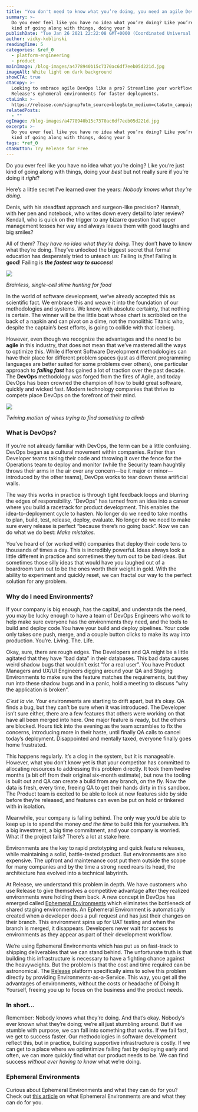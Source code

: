 ```yaml
---
title: "You don't need to know what you’re doing, you need an agile DevOps methodology"
summary: >-
  Do you ever feel like you have no idea what you’re doing? Like you’re just
  kind of going along with things, doing your b
publishDate: "Tue Jan 26 2021 22:22:08 GMT+0000 (Coordinated Universal Time)"
author: vicky-koblinski
readingTime: 5
categories: &ref_0
  - platform-engineering
  - product
mainImage: /blog-images/a4778940b15c7370ac6df7eeb05d221d.jpg
imageAlt: White light on dark background
showCTA: true
ctaCopy: >-
  Looking to embrace agile DevOps like a pro? Streamline your workflows with
  Release's ephemeral environments for faster deployments.
ctaLink: >-
  https://release.com/signup?utm_source=blog&utm_medium=cta&utm_campaign=blog-cta&utm_content=you-need-agile-devops-methodology
relatedPosts:
  - ""
ogImage: /blog-images/a4778940b15c7370ac6df7eeb05d221d.jpg
excerpt: >-
  Do you ever feel like you have no idea what you’re doing? Like you’re just
  kind of going along with things, doing your b
tags: *ref_0
ctaButton: Try Release for Free
---
```


Do you ever feel like you have no idea what you’re doing? Like you’re just kind of going along with things, doing your _best_ but not really sure if you’re doing it _right_?

Here’s a little secret I’ve learned over the years: _Nobody knows what they’re doing._

Denis, with his steadfast approach and surgeon-like precision? Hannah, with her pen and notebook, who writes down every detail to later review? Kendall, who is quick on the trigger to any bizarre question that upper management tosses her way and always leaves them with good laughs and big smiles?

All of them? _They have no idea what they’re doing._ They don’t **have** to know what they’re doing. They’ve unlocked the biggest secret that formal education has desperately tried to unteach us: Failing is _fine_! Failing is **good**! Failing is **_the fastest way to success_**!

![](/blog-images/fb957b595a7ec1e99fa11afb77151430.gif)

_Brainless, single-cell slime hunting for food_

In the world of software development, we’ve already accepted this as scientific fact. We embrace this and weave it into the foundation of our methodologies and systems. We know, with absolute certainty, that nothing is certain. The winner will be the little boat whose chart is scribbled on the back of a napkin and can pivot on a dime, not the monolithic Titanic who, despite the captain’s best efforts, is going to collide with that iceberg.

However, even though we recognize the advantages and the _need_ to be **agile** in this industry, that does not mean that we’ve mastered all the ways to optimize this. While different Software Development methodologies can have their place for different problem spaces (just as different programming languages are better suited for some problems over others), one particular approach to **_failing fast_** has gained a lot of traction over the past decade. The **DevOps** methodology was forged from the fires of Agile, and today DevOps has been crowned the champion of how to build great software, quickly and wicked fast. Modern technology companies that thrive to compete place DevOps on the forefront of their mind.

![](/blog-images/6fdb6e842b8756cc2f0722f8608dd966.gif)

_Twining motion of vines trying to find something to climb_

### What is DevOps?

If you’re not already familiar with DevOps, the term can be a little confusing. DevOps began as a cultural movement within companies. Rather than Developer teams taking their code and throwing it over the fence for the Operations team to deploy and monitor (while the Security team haughtily throws their arms in the air over any concern—be it major or minor—introduced by the other teams), DevOps works to tear down these artificial walls.

The way this works in practice is through tight feedback loops and blurring the edges of responsibility. “DevOps” has turned from an idea into a career where you build a racetrack for product development. This enables the idea-to-deployment cycle to hasten. No longer do we need to take months to plan, build, test, release, deploy, evaluate. No longer do we need to make sure every release is perfect “because there’s no going back”. Now we can do what we do best: _Make mistakes._

You’ve heard of (or worked with) companies that deploy their code tens to thousands of times a day. This is incredibly powerful. Ideas always look a little different in practice and sometimes they turn out to be bad ideas. But sometimes those silly ideas that would have you laughed out of a boardroom turn out to be the ones worth their weight in gold. With the ability to experiment and quickly reset, we can fractal our way to the perfect solution for any problem.

### Why do I need Environments?

If your company is big enough, has the capital, and understands the need, you may be lucky enough to have a team of DevOps Engineers who work to help make sure everyone has the environments they need, and the tools to build and deploy code.You have your build and deploy pipelines. Your code only takes one push, merge, and a couple button clicks to make its way into production. You’re. Living. The. Life.

Okay, sure, there are rough edges. The Developers and QA might be a little agitated that they have “bad data” in their databases. This bad data causes weird shadow bugs that wouldn’t exist “for a real user”. You have Product Managers and UX/UI Engineers digging around your QA and Staging Environments to make sure the feature matches the requirements, but they run into these shadow bugs and in a panic, hold a meeting to discuss “why the application is broken”.

_C’est la vie._ Your environments are starting to drift apart, but it’s okay. QA finds a bug, but they can’t be sure when it was introduced. The Developer isn’t sure either, there are a few features that others were working on that have all been merged into here. One major feature is ready, but the others are blocked. Hours tick into the evening as the team scrambles to fix the concerns, introducing more in their haste, until finally QA calls to cancel today’s deployment. Disappointed and mentally taxed, everyone finally goes home frustrated.

This happens regularly. It’s a clog in the system, but it is manageable. However, what you don’t know yet is that your competitor has committed to allocating resources to addressing this problem directly. It took them twelve months (a bit off from their original six-month estimate), but now the tooling is built out and QA can create a build from any branch, on the fly. Now the data is fresh, every time, freeing QA to get their hands dirty in this sandbox. The Product team is excited to be able to look at new features side by side before they’re released, and features can even be put on hold or tinkered with in isolation.

Meanwhile, your company is falling behind. The only way you’d be able to keep up is to spend the money _and the time_ to build this for yourselves. It’s a big investment, a big time commitment, and your company is worried. What if the project fails? There’s a lot at stake here.

Environments are the key to rapid prototyping and quick feature releases, while maintaining a solid, battle-tested product. But environments are also expensive. The upfront and maintenance cost put them outside the scope for many companies and by the time a strong need rears its head, the architecture has evolved into a technical labyrinth.

At Release, we understand this problem in depth. We have customers who use Release to give themselves a competitive advantage after they realized environments were holding them back. A new concept in DevOps has emerged called [Ephemeral Environments](https://releasehub.com/ephemeral-environments) which eliminates the bottleneck of shared staging environments. An Ephemeral Environment is automatically created when a developer does a pull request and has just their changes on their branch. This environment spins up for UAT testing and when the branch is merged, it disappears. Developers never wait for access to environments as they appear as part of their development workflow.

We’re using Ephemeral Environments which has put us on fast-track to shipping deliverables that we can stand behind. The unfortunate truth is that building this infrastructure is necessary to have a fighting chance against the heavyweights. But the problem is that the cost and time required can be astronomical. The [Release](https://releasehub.com) platform specifically aims to solve this problem directly by providing Environments-as-a-Service. This way, you get all the advantages of environments, without the costs or headache of Doing It Yourself, freeing you up to focus on the business and the product needs.

### In short…

Remember: Nobody knows what they’re doing. And that’s okay. Nobody’s ever known what they’re doing; we’re all just stumbling around. But if we stumble with purpose, we can fall into something that works. If we fail fast, we get to success faster. Our methodologies in software development reflect this, but in practice, building supportive infrastructure is costly. If we can get to a place where we optimtimize failing fast by deploying early and often, we can more quickly find what our product needs to be. We can find success _without ever having to know_ what we’re doing.

### Ephemeral Environments

Curious about Ephemeral Environments and what they can do for you? Check out [this article](https://release.com/ephemeral-environments) on what Ephemeral Environments are and what they can do for you.
